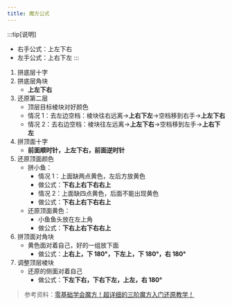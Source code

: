```yaml
---
title: 魔方公式
---
```


:::tip[说明]
- 右手公式：上左下右
- 左手公式：上右下左
:::

<Steps>

1. 拼底层十字
2. 拼底层角块
    - **上左下右**
3. 还原第二层
    - 顶层目标棱块对好颜色
    - 情况 1：去左边空档：棱块往右远离→**上右下左**→空档移到右手→**上左下右**
    - 情况 2：去右边空档：棱块往左远离→**上左下右**→空档移到左手→**上右下左**
4. 拼顶面十字
    - **前面顺时针，上左下右，前面逆时针**
5. 还原顶面颜色
    - 拼小鱼：
      - 情况 1：上面缺两点黄色，左后方放黄色
      - 做公式：**下右上右下右右上**
      - 情况 2：上面缺四点黄色，后面不能出现黄色
      - 做公式：**下右上右下右右上**
    - 还原顶面黄色：
      - 小鱼鱼头放在左上角
      - 做公式：**下右上右下右右上**
6. 拼顶面对角块
    - 黄色面对着自己，好的一组放下面
      - 做公式：**上右上，下 180°，下左上，下 180°，右 180°**
7. 调整顶层棱块
    - 还原的侧面对着自己
      - 做公式：**下左下右，下右下左，上左，右 180°**

</Steps>

> 参考资料：[零基础学会魔方！超详细的三阶魔方入门还原教学！](https://www.bilibili.com/video/BV1hJ411p7k6?p=2)
